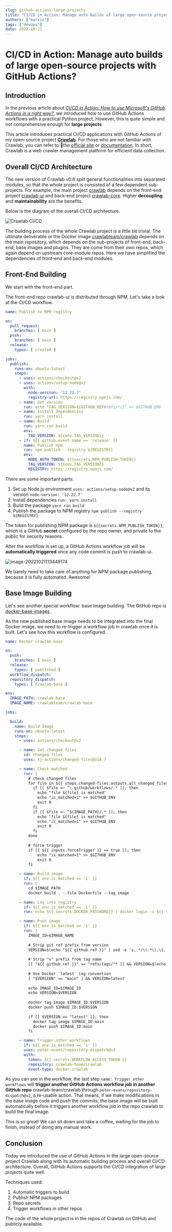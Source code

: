 ```yaml
---
slug: github-actions-large-projects
title: "CI/CD in Action: Manage auto builds of large open-source projects with GitHub Actions?"
authors: ["marvin"]
tags: ["devops"]
date: 2022-10-21
---
```




# CI/CD in Action: Manage auto builds of large open-source projects with GitHub Actions?

## Introduction

In the previous article about *[CI/CD in Action: How to use Microsoft's GitHub Actions in a right way?](https://dev.to/tikazyq/cicd-in-action-how-to-use-microsofts-github-actions-in-a-right-way-4g89)*, we introduced how to use GitHub Actions workflows with a practical Python project. However, this is quite simple and not comprehensive enough for **large projects**. 

This article introduces practical CI/CD applications with GitHub Actions of my open-source project **[Crawlab](https://github.com/crawlab-team/crawlab)**. For those who are not familiar with Crawlab, you can refer to the [official site](https://www.crawlab.cn) or [documentation](https://docs.crawlab.cn). In short, Crawlab is a web crawler management platform for efficient data collection.

## Overall CI/CD Architecture

The new version of Crawlab v0.6 split general functionalities into separated modules, so that the whole project is consisted of a few dependent sub-projects. For example, the main project [crawlab](https://github.com/crawlab-team/crawlab) depends on the front-end project [crawlab-ui](https://github.com/crawlab-team/crawlab-ui) and back-end project [crawlab-core](https://github.com/crawlab-team/crawlab-core). Higher **decoupling** and **maintainability** are the benefits.

Below is the diagram of the overall CI/CD architecture.

<!--truncate-->

![Crawlab CI/CD](https://codao.crawlab.cn/images/2022-10-21-025257.png)

The building process of the whole Crawlab project is a little bit trivial. The ultimate deliverable or the Docker image [crawlabteam/crawlab](https://hub.docker.com/crawlabteam/crawlab) depends on the main repository, which depends on the sub-projects of front-end, back-end, base images and plugins. They are come from their own repos, which again depend on upstream core-module repos. Here we have simplified the dependencies of front-end and back-end modules. 

## Front-End Building

We start with the front-end part.

The front-end repo crawlab-ui is distributed through NPM. Let's take a look at the CI/CD workflow.

```yaml
name: Publish to NPM registry

on:
  pull_request:
    branches: [ main ]
  push:
    branches: [ main ]
  release:
    types: [ created ]

jobs:
  publish:
    runs-on: ubuntu-latest
    steps:
      - uses: actions/checkout@v2
      - uses: actions/setup-node@v2
        with:
          node-version: '12.22.7'
          registry-url: https://registry.npmjs.com/
      - name: Get version
        run: echo "TAG_VERSION=${GITHUB_REF#refs/*/}" >> $GITHUB_ENV
      - name: Install dependencies
        run: yarn install
      - name: Build
        run: yarn run build
        env:
          TAG_VERSION: ${{env.TAG_VERSION}}
      - if: ${{ github.event_name == 'release' }}
        name: Publish npm
        run: npm publish --registry ${REGISTRY}
        env:
          NODE_AUTH_TOKEN: ${{secrets.NPM_PUBLISH_TOKEN}}
          TAG_VERSION: ${{env.TAG_VERSION}}
          REGISTRY: https://registry.npmjs.com/
```

There are some important parts:

1. Set up Node.js environment `uses: actions/setup-node@v2` and its version `node-version: '12.22.7'`
2. Install dependencies `run: yarn install`
3. Build the package `yarn run build`
4. Publish the package to NPM registry `npm publish --registry ${REGISTRY}`

The token for publishing NPM package is  `${{secrets.NPM_PUBLISH_TOKEN}}`, which is a GitHub **secret** configured by the repo owner, and private to the public for security reasons.

After the workflow is set up, a GitHub Actions workflow job will be **automatically triggered** once any code commit is push to crawlab-ui.

![image-20221021113449174](https://codao.crawlab.cn/images/2022-10-21-033449.png)

We barely need to take care of anything for NPM package publishing, because it is fully automated. Awesome!

## Base Image Building

Let's see another special workflow: base image building. The GitHub repo is [docker-base-images](https://github.com/crawlab-team/docker-base-images).

As the new published base image needs to be integrated into the final Docker image, we need to re-trigger a workflow job in crawlab once it is built. Let's see how this workflow is configured.

```yaml
name: Docker crawlab-base

on:
  push:
    branches: [ main ]
  release:
    types: [ published ]
  workflow_dispatch:
  repository_dispatch:
    types: [ crawlab-base ]

env:
  IMAGE_PATH: crawlab-base
  IMAGE_NAME: crawlabteam/crawlab-base

jobs:

  build:
    name: Build Image
    runs-on: ubuntu-latest
    steps:
      - uses: actions/checkout@v2

      - name: Get changed files
        id: changed-files
        uses: tj-actions/changed-files@v18.7

      - name: Check matched
        run: |
          # check changed files
          for file in ${{ steps.changed-files.outputs.all_changed_files }}; do
            if [[ $file =~ ^\.github/workflows/.* ]]; then
              echo "file ${file} is matched"
              echo "is_matched=1" >> $GITHUB_ENV
              exit 0
            fi
            if [[ $file =~ ^${IMAGE_PATH}/.* ]]; then
              echo "file ${file} is matched"
              echo "is_matched=1" >> $GITHUB_ENV
              exit 0
            fi
          done
          
          # force trigger
          if [[ ${{ inputs.forceTrigger }} == true ]]; then
              echo "is_matched=1" >> $GITHUB_ENV
              exit 0
          fi

      - name: Build image
        if: ${{ env.is_matched == '1' }}
        run: |
          cd $IMAGE_PATH
          docker build . --file Dockerfile --tag image

      - name: Log into registry
        if: ${{ env.is_matched == '1' }}
        run: echo ${{ secrets.DOCKER_PASSWORD}} | docker login -u ${{ secrets.DOCKER_USERNAME }} --password-stdin

      - name: Push image
        if: ${{ env.is_matched == '1' }}
        run: |
          IMAGE_ID=$IMAGE_NAME
          
          # Strip git ref prefix from version
          VERSION=$(echo "${{ github.ref }}" | sed -e 's,.*/\(.*\),\1,')
          
          # Strip "v" prefix from tag name
          [[ "${{ github.ref }}" == "refs/tags/"* ]] && VERSION=$(echo $VERSION | sed -e 's/^v//')
          
          # Use Docker `latest` tag convention
          [ "$VERSION" == "main" ] && VERSION=latest
          
          echo IMAGE_ID=$IMAGE_ID
          echo VERSION=$VERSION
          
          docker tag image $IMAGE_ID:$VERSION
          docker push $IMAGE_ID:$VERSION
          
          if [[ $VERSION == "latest" ]]; then
            docker tag image $IMAGE_ID:main
            docker push $IMAGE_ID:main
          fi

      - name: Trigger other workflows
        if: ${{ env.is_matched == '1' }}
        uses: peter-evans/repository-dispatch@v2
        with:
          token: ${{ secrets.WORKFLOW_ACCESS_TOKEN }}
          repository: crawlab-team/crawlab
          event-type: docker-crawlab
```

As you can see in the workflow, the last step  `name: Trigger other workflows` will **trigger another GitHub Actions workflow job in another GitHub repo** crawlab-team/crawlab through `peter-evans/repository-dispatch@v2`, a re-usable action. That means, if we make modifications in the base image code and push the commits, the base image will be built automatically before it triggers another workflow job in the repo crawlab to build the final image.

This is so great! We can sit down and take a coffee, waiting for the job to finish, instead of doing any manual work.

## Conclusion

Today we introduced the use of GitHub Actions in the large open-source project Crawlab along with its automatic building process and overall CI/CD architecture. Overall, GitHub Actions supports the CI/CD integration of large projects quite well. 

Techniques used:

1. Automatic triggers to build
2. Publish NPM packages
3. Repo secrets
4. Trigger workflows in other repos

The code of the whole project is in the repos of Crawlab on GitHub and publicly available.
